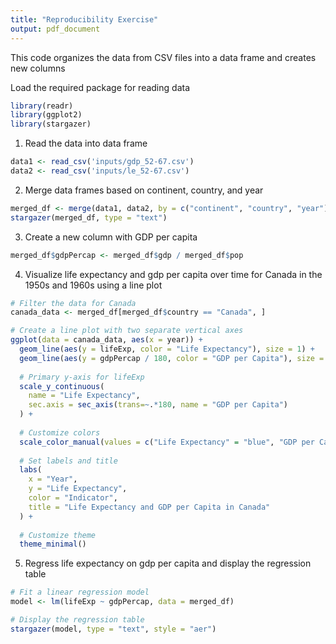 ```yaml
---
title: "Reproducibility Exercise"
output: pdf_document
---
```


This code organizes the data from CSV files into a data frame and creates new columns

Load the required package for reading data
```r
library(readr)
library(ggplot2)
library(stargazer)
```

1) Read the data into data frame
```r
data1 <- read_csv('inputs/gdp_52-67.csv')
data2 <- read_csv('inputs/le_52-67.csv')
```

2) Merge data frames based on continent, country, and year
```r
merged_df <- merge(data1, data2, by = c("continent", "country", "year"))
stargazer(merged_df, type = "text")
```

3) Create a new column with GDP per capita
```r
merged_df$gdpPercap <- merged_df$gdp / merged_df$pop
```

4) Visualize life expectancy and gdp per capita over time for Canada in the 1950s and 1960s using a line plot
```r
# Filter the data for Canada
canada_data <- merged_df[merged_df$country == "Canada", ]

# Create a line plot with two separate vertical axes
ggplot(data = canada_data, aes(x = year)) +
  geom_line(aes(y = lifeExp, color = "Life Expectancy"), size = 1) +
  geom_line(aes(y = gdpPercap / 180, color = "GDP per Capita"), size = 1) +
  
  # Primary y-axis for lifeExp
  scale_y_continuous(
    name = "Life Expectancy",
    sec.axis = sec_axis(trans=~.*180, name = "GDP per Capita")
  ) +
  
  # Customize colors
  scale_color_manual(values = c("Life Expectancy" = "blue", "GDP per Capita" = "red")) +
  
  # Set labels and title
  labs(
    x = "Year",
    y = "Life Expectancy",
    color = "Indicator",
    title = "Life Expectancy and GDP per Capita in Canada"
  ) +
  
  # Customize theme
  theme_minimal()
```

5) Regress life expectancy on gdp per capita and display the regression table
```r
# Fit a linear regression model
model <- lm(lifeExp ~ gdpPercap, data = merged_df)

# Display the regression table
stargazer(model, type = "text", style = "aer")
```


